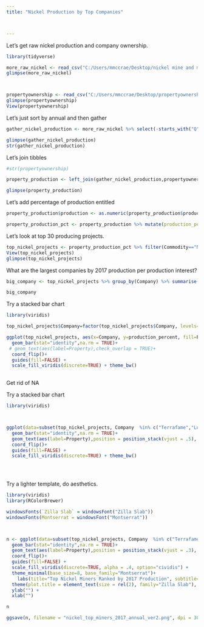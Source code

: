 ```yaml
---
title: "Nickel Production by Top Companies"



---
```


 
 
 Let's get raw nickel production and company ownership. 

```r
library(tidyverse)

more_raw_nickel <- read_csv("C:/Users/mmccrae/Desktop/nickel mine and mine complext TAKE TWO DOWNLOAD Sep 2018 MI download.csv")
glimpse(more_raw_nickel)



propertyownership <- read_csv("C:/Users/mmccrae/Desktop/propertyownership.csv")
glimpse(propertyownership)
View(propertyownership)

```







Let's just sort by annual and then gather



```r



gather_nickel_production <- more_raw_nickel %>% select(-starts_with("Q")) %>% gather(key="textyear",value="production", 7:34) %>% mutate(year=parse_number(textyear))

glimpse(gather_nickel_production)
str(gather_nickel_production)

```



Let's join tibbles

```r

#str(propertyownership)

property_production <- left_join(gather_nickel_production,propertyownership)

glimpse(property_production)

```


Let's add percentage of production entitled

```r

property_production$production <- as.numeric(property_production$production)

property_production_pct <- property_production %>% mutate(production_percent=(production*(InterestPct*.01)))

```




Let's look at top 30 producing projects. 


```r

top_nickel_projects <- property_production_pct %>% filter(Commodity=="Nickel") %>% filter(year==2017)%>% top_n(60, production) %>% select(-PropertyID, -CompanyID,-CommoditySymbol,-textyear) 
View(top_nickel_projects)
glimpse(top_nickel_projects)

```


What are the largest companies by 2017 production per production interest?

```r



big_company <- top_nickel_projects %>% group_by(Company) %>% summarise(n=sum(production_percent)) %>% ungroup() %>% arrange(desc(n))

big_company

```




Try a stacked bar chart

```r

library(viridis)

top_nickel_projects$Company=factor(top_nickel_projects$Company, levels=c("Terrafame","Lundin Mining","Western Areas","Sumitomo","South32","Anglo American","BHP Billiton","Glencore","Norilsk Nickel","Vale"))

ggplot(top_nickel_projects, aes(x=Company, y=production_percent, fill=Property))+
  geom_bar(stat="identity",na.rm = TRUE)+
 # geom_text(aes(label=Property),check_overlap = TRUE)+
  coord_flip()+
  guides(fill=FALSE) +
  scale_fill_viridis(discrete=TRUE) + theme_bw()
  

```



Get rid of NA



Try a stacked bar chart

```r

library(viridis)



ggplot(data=subset(top_nickel_projects, Company  %in% c("Terrafame","Lundin Mining","Western Areas","Sumitomo","South32","Anglo American","BHP Billiton","Glencore","Norilsk Nickel","Vale")), aes(x=Company, y=production_percent, fill=Property))+
  geom_bar(stat="identity",na.rm = TRUE)+
  geom_text(aes(label=Property),position = position_stack(vjust = .5), size = 2, color = "black")+
  coord_flip()+
  guides(fill=FALSE) +
  scale_fill_viridis(discrete=TRUE) + theme_bw()
  




```

Try a lighter template, do aesthetics. 



```r

library(viridis)
library(RColorBrewer)

windowsFonts(`Zilla Slab` = windowsFont("Zilla Slab"))
windowsFonts(Montserrat = windowsFont("Montserrat"))



n <- ggplot(data=subset(top_nickel_projects, Company  %in% c("Terrafame","Lundin Mining","Western Areas","Sumitomo","South32","Anglo American","BHP Billiton","Glencore","Norilsk Nickel","Vale")), aes(x=Company, y=production_percent, fill=Property))+
  geom_bar(stat="identity",na.rm = TRUE)+
  geom_text(aes(label=Property),position = position_stack(vjust = .3), size = 1.5, color = "black")+
  coord_flip()+
  guides(fill=FALSE) +
  scale_fill_viridis(discrete=TRUE, alpha = .4, option="cividis") + 
  theme_minimal(base_size=8, base_family="Montserrat")+
    labs(title="Top Nickel Miners Ranked by 2017 Production", subtitle="In kilotonnes", caption = "Data from Mining Intelligence" )+
  theme(plot.title = element_text(size = rel(2), family="Zilla Slab"), panel.grid.minor = element_blank()) +
  ylab("") +
  xlab("")

n

ggsave(n, filename = "nickel_top_miners_2017_annual_ver2.png", dpi = 300, type = "cairo", width = 6, height = 4, units = "in")
  




```




